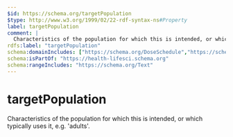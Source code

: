 ```yaml
---
$id: https://schema.org/targetPopulation
$type: http://www.w3.org/1999/02/22-rdf-syntax-ns#Property
label: targetPopulation
comment: |
  Characteristics of the population for which this is intended, or which typically uses it, e.g. 'adults'.
rdfs:label: "targetPopulation"
schema:domainIncludes: ["https://schema.org/DoseSchedule","https://schema.org/DietarySupplement"]
schema:isPartOf: "https://health-lifesci.schema.org"
schema:rangeIncludes: "https://schema.org/Text"
---
```


# targetPopulation

Characteristics of the population for which this is intended, or which typically uses it, e.g. 'adults'.

